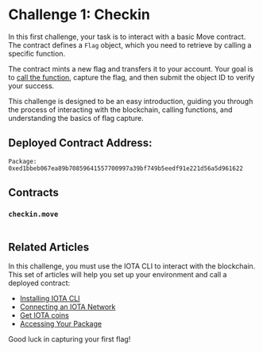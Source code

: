 

# Challenge 1: Checkin

In this first challenge, your task is to interact with a basic Move contract. The contract defines a `Flag` object, which you need to retrieve by calling a specific function.

The contract mints a new flag and transfers it to your account. Your goal is to [call the function](../getting-started/publish.mdx#accessing-your-package), capture the flag, and then submit the object ID to verify your success.

This challenge is designed to be an easy introduction, guiding you through the process of interacting with the blockchain, calling functions, and understanding the basics of flag capture.


## Deployed Contract Address:
```
Package: 0xed1bbeb067ea89b70859641557700997a39bf749b5eedf91e221d56a5d961622
```


## Contracts
### `checkin.move`
```move file=<rootDir>/docs/examples/move/ctf/challenge_1/sources/checkin.move
```

## Related Articles

In this challenge, you must use the IOTA CLI to interact with the blockchain. This set of articles will help you set up your environment and call a deployed contract:

- [Installing IOTA CLI](../getting-started/install-iota.mdx)
- [Connecting an IOTA Network](../getting-started/connect.mdx)
- [Get IOTA coins](../getting-started/get-coins.mdx)
- [Accessing Your Package](../getting-started/publish.mdx#accessing-your-package)


Good luck in capturing your first flag!



<ChallengeVerifier expectedObjectType="0xed1bbeb067ea89b70859641557700997a39bf749b5eedf91e221d56a5d961622::checkin::Flag" />